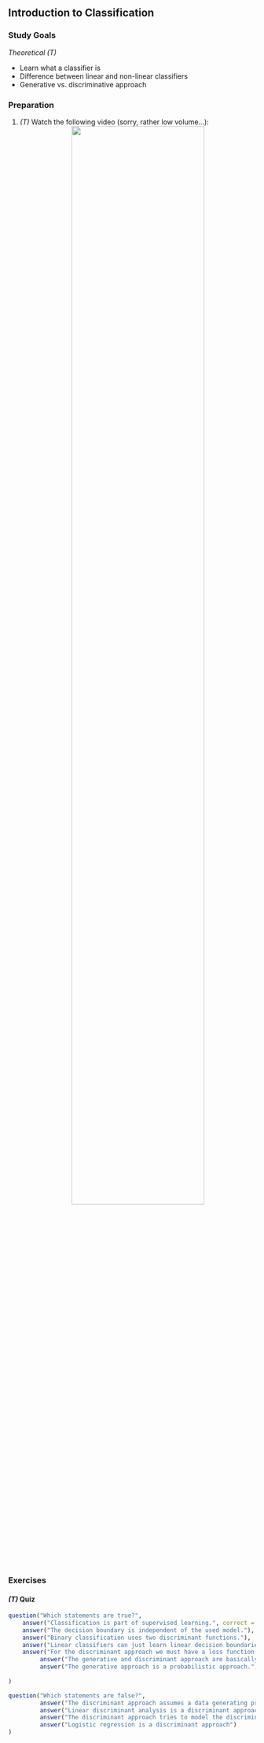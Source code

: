 ## Introduction to Classification

### Study Goals

*Theoretical (T)*
  
- Learn what a classifier is
- Difference between linear and non-linear classifiers
- Generative vs. discriminative approach

### Preparation

1.  *(T)* Watch the following video  (sorry, rather low volume...):
  <center>
  ![](https://www.youtube.com/watch?v=T2Zc_n_E9o4&t=0s&index=2&list=PLMyWaJl2LoXxjj3A-nctKtkG5xJqrdFMU){width="75%"}
</center>


### Exercises
  
#### *(T)* Quiz
  
  
```r
question("Which statements are true?",
    answer("Classification is part of supervised learning.", correct = TRUE),
    answer("The decision boundary is independent of the used model."),
    answer("Binary classification uses two discriminant functions."),
    answer("Linear classifiers can just learn linear decision boundaries."),
    answer("For the discriminant approach we must have a loss function for minimization.", correct = TRUE),
         answer("The generative and discriminant approach are basically the same."),
         answer("The generative approach is a probabilistic approach.", correct = TRUE)
         
)
```

```r
question("Which statements are false?",
         answer("The discriminant approach assumes a data generating process, in which the data have different distributions, depending on the class. The generative approach attempts to minimize a loss function.", correct = TRUE),
         answer("Linear discriminant analysis is a discriminant approach, while Quadratic discriminant analysis is not.", correct = TRUE),
         answer("The discriminant approach tries to model the discriminant score function directly."),
         answer("Logistic regression is a discriminant approach")
)
```

